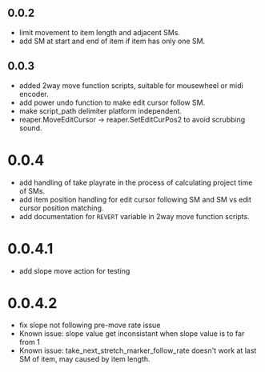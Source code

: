 ## 0.0.2
- limit movement to item length and adjacent SMs.
- add SM at start and end of item if item has only one SM.
## 0.0.3
- added 2way move function scripts, suitable for mousewheel or midi encoder.
- add power undo function to make edit cursor follow SM.
- make script_path delimiter platform independent.
- reaper.MoveEditCursor -> reaper.SetEditCurPos2 to avoid scrubbing sound.
# 0.0.4
- add handling of take playrate in the process of calculating project time of SMs.
- add item position handling for edit cursor following SM and SM vs edit cursor position matching.
- add documentation for `REVERT` variable in 2way move function scripts.
# 0.0.4.1
- add slope move action for testing
# 0.0.4.2
- fix slope not following pre-move rate issue
- Known issue: slope value get inconsistant when slope value is to far from 1
- Known issue: take_next_stretch_marker_follow_rate doesn't work at last SM of item, may caused by item length.

